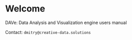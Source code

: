 # Welcome {.unnumbered}
DAVe: Data Analysis and Visualization engine users manual

Contact: `dmitry@creative-data.solutions`
